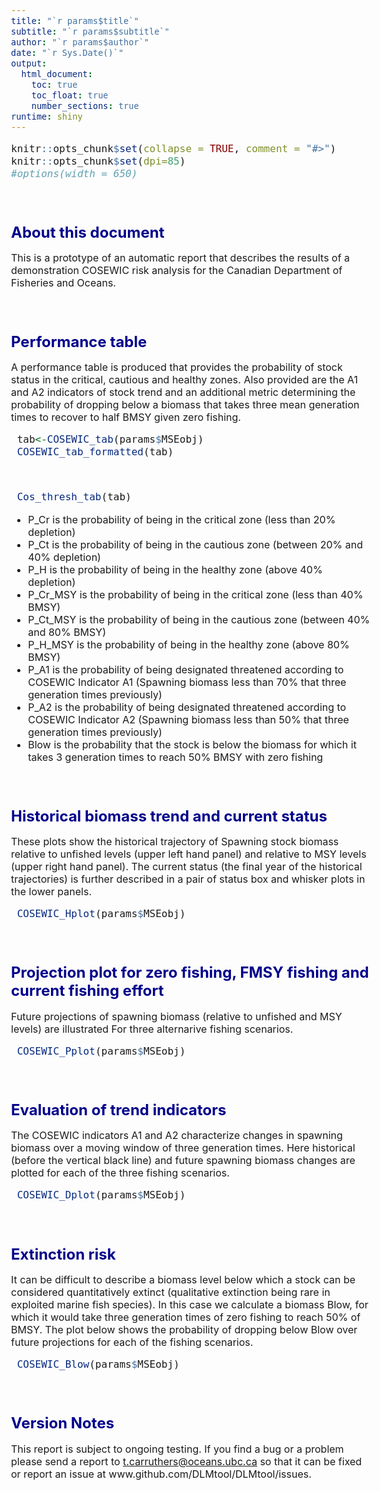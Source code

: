 ```yaml
---
title: "`r params$title`"
subtitle: "`r params$subtitle`"
author: "`r params$author`"
date: "`r Sys.Date()`"
output: 
  html_document:
    toc: true
    toc_float: true
    number_sections: true    
runtime: shiny   
---
```



<style type="text/css">

body{ /* Normal  */
   font-size: 16px;
}
td {  /* Table  */
   font-size: 16px;
}
title { /* title */
 font-size: 26px;
}
h1 { /* Header 1 */
 font-size: 24px;
 color: DarkBlue;
}
h2 { /* Header 2 */
 font-size: 21px;
 color: DarkBlue;
}
h3 { /* Header 3 */
 font-size: 19px;
 color: DarkBlue;
}
code.r{ /* Code block */
  font-size: 16px;
}
pre { /* Code block */
  font-size: 16px
}
</style>




```r
knitr::opts_chunk$set(collapse = TRUE, comment = "#>")
knitr::opts_chunk$set(dpi=85)
#options(width = 650)
```

<br>


# About this document

This is a prototype of an automatic report that describes the results of a demonstration COSEWIC risk analysis for the Canadian Department of Fisheries and Oceans. 

<br>


# Performance table

A performance table is produced that provides the probability of stock status in the critical, cautious and healthy zones. Also provided are the A1 and A2 indicators of stock trend and an additional metric determining the probability of dropping below a biomass that takes three mean generation times to recover to half BMSY given zero fishing. 


```r
 tab<-COSEWIC_tab(params$MSEobj)
 COSEWIC_tab_formatted(tab)

```

<br>

```r
 Cos_thresh_tab(tab)

```


* P_Cr is the probability of being in the critical zone (less than 20% depletion)
* P_Ct is the probability of being in the cautious zone (between 20% and 40% depletion)
* P_H is the probability of being in the healthy zone (above 40% depletion)
* P_Cr_MSY is the probability of being in the critical zone (less than 40% BMSY)
* P_Ct_MSY is the probability of being in the cautious zone (between 40% and 80% BMSY)
* P_H_MSY is the probability of being in the healthy zone (above 80% BMSY)
* P_A1 is the probability of being designated threatened according to COSEWIC Indicator A1 (Spawning biomass less than 70% that three generation times previously)
* P_A2 is the probability of being designated threatened according to COSEWIC Indicator A2 (Spawning biomass less than 50% that three generation times previously)
* Blow is the probability that the stock is below the biomass for which it takes 3 generation times to reach 50% BMSY with zero fishing

<br>

# Historical biomass trend and current status

These plots show the historical trajectory of Spawning stock biomass relative to unfished levels (upper left hand panel) and relative to MSY levels (upper right hand panel). The current status (the final year of the historical trajectories) is further described in a pair of status box and whisker plots in the lower panels.  


```r

 COSEWIC_Hplot(params$MSEobj)

```

<br>


# Projection plot for zero fishing, FMSY fishing and current fishing effort

Future projections of spawning biomass (relative to unfished and MSY levels) are illustrated For three alternarive fishing scenarios.

```r
 COSEWIC_Pplot(params$MSEobj)

```

<br>


# Evaluation of trend indicators 

The COSEWIC indicators A1 and A2 characterize changes in spawning biomass over a moving window of three generation times. Here historical (before the vertical black line) and future spawning biomass changes are plotted for each of the three fishing scenarios.  

```r
 COSEWIC_Dplot(params$MSEobj)

```

<br>

# Extinction risk 

It can be difficult to describe a biomass level below which a stock can be considered quantitatively extinct (qualitative extinction being rare in exploited marine fish species). In this case we calculate a biomass Blow, for which it would take three generation times of zero fishing to reach 50% of BMSY. The plot below shows the probability of dropping below Blow over future projections for each of the fishing scenarios. 

```r
 COSEWIC_Blow(params$MSEobj)

```


<br>


# Version Notes

This report is subject to ongoing testing. If you find a bug or a problem please send a report to <t.carruthers@oceans.ubc.ca> so that it can be fixed or report an issue at www.github.com/DLMtool/DLMtool/issues.  

